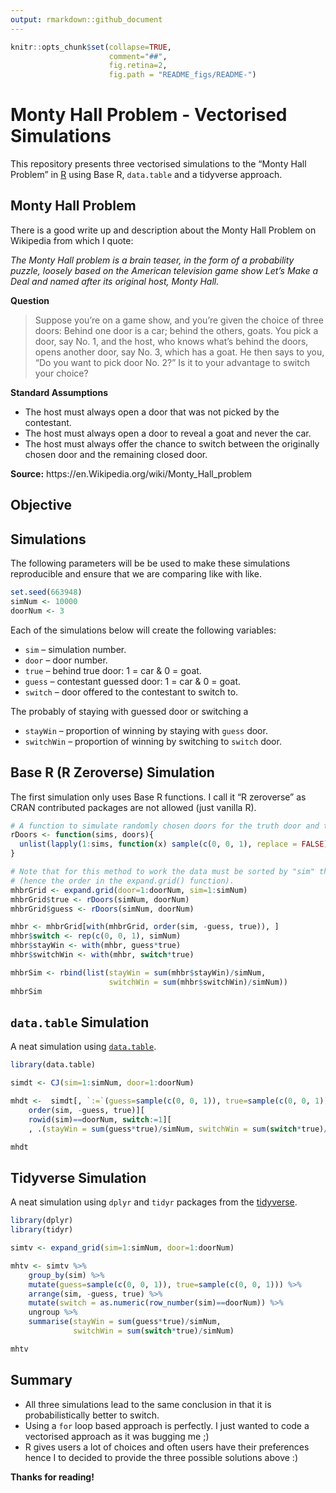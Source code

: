 ```yaml
---
output: rmarkdown::github_document
---
```


<!-- README.md is generated from README.Rmd. Please edit that file    -->

<!-- Origin: https://github.com/hrbrmstr/ggalt/blob/master/README.Rmd -->
<!-- Thanks to Bob Rudis for sharing.                                 -->
```r
knitr::opts_chunk$set(collapse=TRUE, 
                      comment="##", 
                      fig.retina=2, 
                      fig.path = "README_figs/README-")
```

# Monty Hall Problem - Vectorised Simulations

This repository presents three vectorised simulations to the "Monty Hall Problem" 
in [R](https://r-project.org) using Base R, `data.table` and a tidyverse approach. 

## Monty Hall Problem

There is a good write up and description about the Monty Hall Problem on Wikipedia from 
which I quote:

*The Monty Hall problem is a brain teaser, in the form of a probability puzzle, loosely based on the American television game show Let's Make a Deal and named after its original host, Monty Hall.* 

**Question**

> Suppose you're on a game show, and you're given the choice of three doors: Behind one door is a car; behind the others, goats. You pick a door, say No. 1, and the host, who knows what's behind the doors, opens another door, say No. 3, which has a goat. He then says to you, "Do you want to pick door No. 2?" Is it to your advantage to switch your choice? 

**Standard Assumptions**

+ The host must always open a door that was not picked by the contestant.
+ The host must always open a door to reveal a goat and never the car.
+ The host must always offer the chance to switch between the originally chosen door and the remaining closed door.

**Source:** https://en.Wikipedia.org/wiki/Monty_Hall_problem

## Objective

> 

## Simulations 

The following parameters will be be used to make these simulations reproducible 
and ensure that we are comparing like with like.

```r
set.seed(663948)
simNum <- 10000
doorNum <- 3
```

Each of the simulations below will create the following variables:

+ `sim` -- simulation number.
+ `door` -- door number.
+ `true` -- behind true door: 1 = car & 0 = goat.
+ `guess` -- contestant guessed door: 1 = car & 0 = goat.
+ `switch` -- door offered to the contestant to switch to.

The probably of staying with guessed door or switching a

+ `stayWin`  -- proportion of winning by staying with `guess` door.
+ `switchWin`  -- proportion of winning by switching to `switch` door.

## Base R (R Zeroverse) Simulation

The first simulation only uses Base R functions. I call it "R zeroverse" as CRAN 
contributed packages are not allowed (just vanilla R).


```r
# A function to simulate randomly chosen doors for the truth door and the guess.
rDoors <- function(sims, doors){
  unlist(lapply(1:sims, function(x) sample(c(0, 0, 1), replace = FALSE))[])
}

# Note that for this method to work the data must be sorted by "sim" then the door 
# (hence the order in the expand.grid() function).
mhbrGrid <- expand.grid(door=1:doorNum, sim=1:simNum)
mhbrGrid$true <- rDoors(simNum, doorNum)
mhbrGrid$guess <- rDoors(simNum, doorNum)

mhbr <- mhbrGrid[with(mhbrGrid, order(sim, -guess, true)), ]
mhbr$switch <- rep(c(0, 0, 1), simNum)
mhbr$stayWin <- with(mhbr, guess*true)
mhbr$switchWin <- with(mhbr, switch*true)

mhbrSim <- rbind(list(stayWin = sum(mhbr$stayWin)/simNum, 
                      switchWin = sum(mhbr$switchWin)/simNum))
mhbrSim
```

## `data.table` Simulation

A neat simulation using [`data.table`](http://r-datatable.com/).

```r
library(data.table)

simdt <- CJ(sim=1:simNum, door=1:doorNum)

mhdt <-  simdt[, `:=`(guess=sample(c(0, 0, 1)), true=sample(c(0, 0, 1)), switch=0), .(sim)][
    order(sim, -guess, true)][
    rowid(sim)==doorNum, switch:=1][
    , .(stayWin = sum(guess*true)/simNum, switchWin = sum(switch*true)/simNum)]

mhdt
```

## Tidyverse Simulation

A neat simulation using `dplyr` and `tidyr` packages from the [tidyverse](https://tidyverse.org).

```r
library(dplyr)
library(tidyr)

simtv <- expand_grid(sim=1:simNum, door=1:doorNum)

mhtv <- simtv %>%
    group_by(sim) %>%
    mutate(guess=sample(c(0, 0, 1)), true=sample(c(0, 0, 1))) %>%
    arrange(sim, -guess, true) %>%
    mutate(switch = as.numeric(row_number(sim)==doorNum)) %>%
    ungroup %>%
    summarise(stayWin = sum(guess*true)/simNum,
              switchWin = sum(switch*true)/simNum)

mhtv
```

## Summary

+ All three simulations lead to the same conclusion in that it is probabilistically 
better to switch. 
+ Using a `for` loop based approach is perfectly. I just wanted to code a vectorised 
approach as it was bugging me ;) 
+ R gives users a lot of choices and often users have their preferences hence I to
decided to provide the three possible solutions above :)

**Thanks for reading!**


